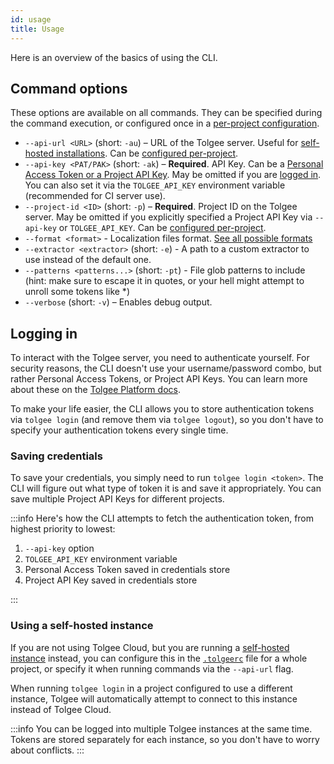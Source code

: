 ```yaml
---
id: usage
title: Usage
---
```


Here is an overview of the basics of using the CLI.

## Command options

These options are available on all commands. They can be specified during the command execution, or configured once
in a [per-project configuration](/tolgee-cli/project-configuration).

- `--api-url <URL>` (short: `-au`) – URL of the Tolgee server. Useful for [self-hosted installations](/platform/self_hosting/getting_started). Can be [configured per-project](/tolgee-cli/project-configuration).
- `--api-key <PAT/PAK>` (short: `-ak`) – **Required**. API Key. Can be a [Personal Access Token or a Project API Key](/platform/account_settings/api_keys_and_pat_tokens).
  May be omitted if you are [logged in](#logging-in). You can also set it via the `TOLGEE_API_KEY` environment variable (recommended for CI server use).
- `--project-id <ID>` (short: `-p`) – **Required**. Project ID on the Tolgee server. May be omitted if you explicitly
  specified a Project API Key via `--api-key` or `TOLGEE_API_KEY`. Can be [configured per-project](/tolgee-cli/project-configuration).
- `--format <format>` - Localization files format. [See all possible formats](./project-configuration.mdx#format)
- `--extractor <extractor>` (short: `-e`) - A path to a custom extractor to use instead of the default one.
- `--patterns <patterns...>` (short: `-pt`) - File glob patterns to include (hint: make sure to escape it in quotes, or your hell might attempt to unroll some tokens like *)
- `--verbose` (short: `-v`) – Enables debug output.

## Logging in

To interact with the Tolgee server, you need to authenticate yourself. For security reasons, the CLI doesn't use your
username/password combo, but rather Personal Access Tokens, or Project API Keys. You can learn more about these
on the [Tolgee Platform docs](/platform/account_settings/api_keys_and_pat_tokens).

To make your life easier, the CLI allows you to store authentication tokens via `tolgee login` (and remove them via
`tolgee logout`), so you don't have to specify your authentication tokens every single time.

### Saving credentials

To save your credentials, you simply need to run `tolgee login <token>`. The CLI will figure out what type of token it
is and save it appropriately. You can save multiple Project API Keys for different projects.

:::info
Here's how the CLI attempts to fetch the authentication token, from highest priority to lowest:

1. `--api-key` option
2. `TOLGEE_API_KEY` environment variable
3. Personal Access Token saved in credentials store
4. Project API Key saved in credentials store

:::

### Using a self-hosted instance

If you are not using Tolgee Cloud, but you are running a [self-hosted instance](/platform/self_hosting/getting_started) instead, you can configure this in the [`.tolgeerc`](/tolgee-cli/project-configuration#apiUrl)
file for a whole project, or specify it when running commands via the `--api-url` flag.

When running `tolgee login` in a project configured to use a different instance, Tolgee will automatically attempt to
connect to this instance instead of Tolgee Cloud.

:::info
You can be logged into multiple Tolgee instances at the same time. Tokens are stored separately for each instance, so
you don't have to worry about conflicts.
:::
